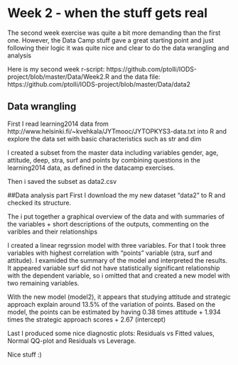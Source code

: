 # Week 2 - when the stuff gets real

The second week exercise was quite a bit more demanding than the first one. However, the Data Camp stuff gave a great starting point and just following their logic it was quite nice and clear to do the data wrangling and analysis

Here is my second week r-script: https://github.com/ptolli/IODS-project/blob/master/Data/Week2.R
and the data file: https://github.com/ptolli/IODS-project/blob/master/Data/data2


## Data wrangling
First I read learning2014 data from http://www.helsinki.fi/~kvehkala/JYTmooc/JYTOPKYS3-data.txt into R and explore the data set with basic characteristics such as str and dim

I created a subset from the master data including variables gender, age, attitude, deep, stra, surf and points by combining questions in the learning2014 data, as defined in the datacamp exercises.

Then i saved the subset as data2.csv

##Data analysis part
First I download the my new dataset "data2" to  R and checked its structure. 

The i put together a graphical overview of the data and  with summaries of the variables + short descriptions of the outputs, commenting on the varibles and their relationships 

I created a linear regrssion model with three variables. For that I took three variables with highest correlation with "points" variable (stra, surf and attitude). I examided the summary of the model and interpreted the results. It appeared variable surf did not have statistically significant relationship with the dependent variable, so i omitted that and created a new model with two remaining variables. 

With the new model (model2), it appears that studying attitude and strategic approach explain around 13.5% of the variation of points. Based on the model, the points can be estimated by having 0.38 times attitude + 1.934 times the strategic approach scores + 2.67 (intercept)

Last I produced some nice diagnostic plots: Residuals vs Fitted values, Normal QQ-plot and Residuals vs Leverage.


Nice stuff :)
